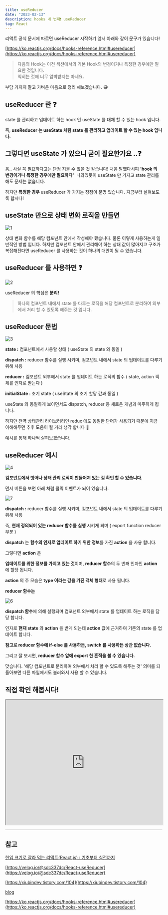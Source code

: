 ```yaml
---
title: useReducer
date: "2023-02-13"
description: hooks 네 번째❗️ useReducer
tag: React
---
```


리액트 공식 문서에 따르면 useReducer 시작하기 앞서 아래와 같이 문구가 있습니다!

[https://ko.reactjs.org/docs/hooks-reference.html#usereducer](https://ko.reactjs.org/docs/hooks-reference.html#usereducer)

> 다음의 Hook는 이전 섹션에서의 기본 Hook의 변경이거나 특정한 경우에만 필요한 것입니다.  
> 익히는 것에 너무 압박받지는 마세요.

부담 가지지 말고 가벼운 마음으로 정리 해보겠습니다. 😀

## **useReducer 란 ❓**

state 를 관리하고 업데이트 하는 hook 인 useState 를 대체 할 수 있는 hook 입니다.

즉, **useReducer 는 useState 처럼 state 를 관리하고 업데이트 할 수 있는 hook 입니다.**

## **그렇다면 useState 가 있으니 굳이 필요한가요 ..❓**

음.. 사실 꼭 필요하다고는 단정 지을 수 없을 것 같습니다! 처음 말했다시피 **'hook 의 변경이거나 특정한 경우에만 필요하다'**  나와있듯이 useState 만 가지고 state 관리를 해도 문제는 없습니다.

하지만 **특정한 경우** useReducer 가 가지는 장점이 분명 있습니다. 지금부터 살펴보도록 합시다!

## **useState 만으로 상태 변화 로직을 만들면**

![1](https://user-images.githubusercontent.com/87301268/223932345-35b476d5-f1a1-46d2-9688-1f72a7c2efb4.jpeg)

상태 변화 함수를 해당 컴포넌트 안에서 작성해야 했습니다. 물론 이렇게 사용하는게 일반적인 방법 입니다. 하지만 컴포넌트 안에서 관리해야 하는 상태 값이 많아지고 구조가 복잡해진다면 useReducer 를 사용하는 것이 하나의 대안이 될 수 있습니다.

## **useReducer 를 사용하면 ❓** 

![2](https://user-images.githubusercontent.com/87301268/223932402-a8953752-9e8e-4bbf-8c8b-b19bbc70f649.jpeg)

useReducer 의 핵심은 **분리!**

> 하나의 컴포넌트 내에서 state 를 다루는 로직을 해당 컴포넌트로 분리하여 외부에서 처리 할 수 있도록 해주는 것 입니다.

## **useReducer 문법**

![3](https://user-images.githubusercontent.com/87301268/223932422-f3924877-d2d7-490a-92d6-f09ec51460e9.png)

**state :** 컴포넌트에서 사용할 상태 ( useState 의 state 와 동일 )

**dispatch :** reducer 함수를 실행 시키며, 컴포넌트 내에서 state 의 업데이트를 다루기 위해 사용

**reducer :** 컴포넌트 외부에서 state 를 업데이트 하는 로직의 함수 ( state, action 객체를 인자로 받는다 )

**initialState** : 초기 state ( useState 의 초기 할당 값과 동일 )

useState 와 동일하게 보이면서도 dispatch, reducer 등 새로운 개념과 마주하게 됩니다.

하지만 전역 상태관리 라이브러리인 redux 에도 동일한 단어가 사용되기 때문에 지금 이해해두면 추후 도움이 될 거라 생각 합니다 🥺

예시를 통해 하나씩 살펴보겠습니다.

## **useReducer 예시**

![4](https://user-images.githubusercontent.com/87301268/223932444-02fd83e5-8911-4e3c-a9cc-b6a5a48bb137.png)

**컴포넌트에서 벗어나 상태 관리 로직이 만들어져 있는 걸 확인 할 수 있습니다.**

먼저 버튼을 보면 아래 처럼 클릭 이벤트가 되어 있습니다.

![7](https://user-images.githubusercontent.com/87301268/223934763-e0e9f0f2-2384-458a-bdbf-c663e8ea35c9.png)

**dispatch :** reducer 함수를 실행 시키며, 컴포넌트 내에서 state 의 업데이트를 다루기 위해 사용

즉, **현재 정의되어 있는 reducer 함수를 실행** 시키게 되며 ( export function reducer 부분 )

**dispatch** 는 **함수의 인자로 업데이트 하기 위한 정보**를 가진 **action** 을 사용 합니다.

그렇다면 **action** 은

**업데이트를 위한 정보를 가지고 있는 것**이며, **reducer 함수**의 두 번째 인자인 **action** 에 할당 됩니다.

**action** 의 주 모습은 **type 이라는 값을 가진 객체 형태**로 사용 됩니다.

**reducer 함수는**

![6](https://user-images.githubusercontent.com/87301268/223932619-4ac4ed56-e842-434a-afd7-6d233c3cc5f7.png)

**dispatch 함수**에 의해 실행되며 컴포넌트 외부에서 state 를 업데이트 하는 로직을 담당 합니다.

인자로 **현재 state** 와 **action** 을 받게 되는데 **action** 값에 근거하여 기존의 state 를 업데이트 합니다.

**참고로 reducer 함수에 if-else 를 사용하든, switch 를 사용하든 상관 없습니다.**

그리고 잘 보시면, **reducer 함수 앞에 export 한 흔적을 볼 수 있습니다.**

맞습니다. '해당 컴포넌트로 분리하여 외부에서 처리 할 수 있도록 해주는 것' 의미를 되돌아보면 다른 파일에서도 불러와서 사용 할 수 있습니다.

## 직접 확인 해봅시다!

<iframe
    width="100%"
    height="400px"
    src="https://codesandbox.io/embed/usereducer-1q6ly4?autoresize=1&amp;fontsize=14&amp;hidenavigation=1&amp;theme=dark"
></iframe>

---

## **참고**

[한입 크기로 잘라 먹는 리액트(React.js) : 기초부터 실전까지](https://www.inflearn.com/course/%ED%95%9C%EC%9E%85-%EB%A6%AC%EC%95%A1%ED%8A%B8)

[https://velog.io/@sdc337dc/React-useReducer](https://velog.io/@sdc337dc/React-useReducer)

[https://xiubindev.tistory.com/104](https://xiubindev.tistory.com/104)

[blog](https://velog.io/@iamhayoung/React-Hooks-useReducer%EC%97%90-%EB%8C%80%ED%95%B4-%EC%95%8C%EC%95%84%EB%B3%B4%EA%B8%B0#%EC%A0%84%EC%B2%B4-%EC%83%98%ED%94%8C-%EC%BD%94%EB%93%9C-)

[https://ko.reactjs.org/docs/hooks-reference.html#usereducer](https://ko.reactjs.org/docs/hooks-reference.html#usereducer)
